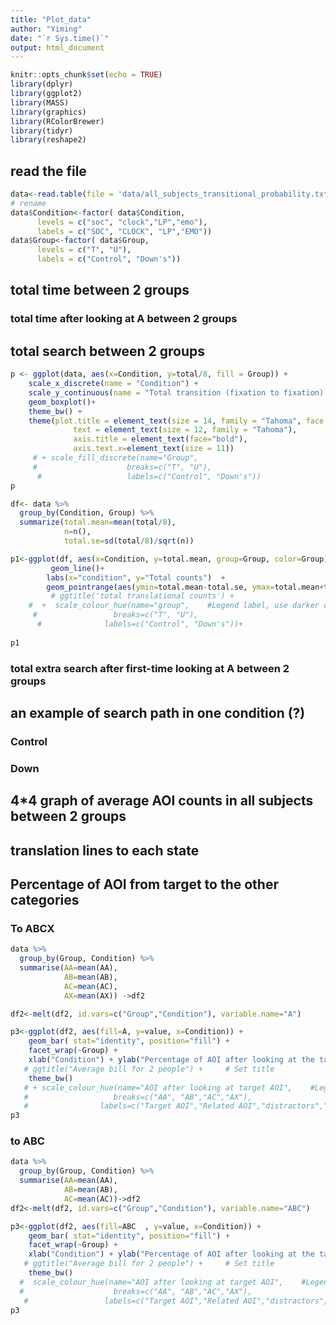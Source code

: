 ```yaml
---
title: "Plot_data"
author: "Yiming"
date: "`r Sys.time()`"
output: html_document
---
```


```r
knitr::opts_chunk$set(echo = TRUE)
library(dplyr)
library(ggplot2)
library(MASS)
library(graphics)
library(RColorBrewer)
library(tidyr)
library(reshape2)
```

## read the file

```r
data<-read.table(file = 'data/all_subjects_transitional_probability.txt', header = TRUE)
# rename
data$Condition<-factor( data$Condition, 
      levels = c("soc", "clock","LP","emo"), 
      labels = c("SOC", "CLOCK", "LP","EMO")) 
data$Group<-factor( data$Group, 
      levels = c("T", "U"), 
      labels = c("Control", "Down's")) 
```

## total time between 2 groups

### total time after looking at A between 2 groups

## total search between 2 groups
```r
p <- ggplot(data, aes(x=Condition, y=total/8, fill = Group)) + 
    scale_x_discrete(name = "Condition") +
    scale_y_continuous(name = "Total transition (fixation to fixation) counts") +
    geom_boxplot()+
    theme_bw() +
    theme(plot.title = element_text(size = 14, family = "Tahoma", face = "bold"),
              text = element_text(size = 12, family = "Tahoma"),
              axis.title = element_text(face="bold"),
              axis.text.x=element_text(size = 11)) 
     # + scale_fill_discrete(name="Group",
     #                    breaks=c("T", "U"),
      #                   labels=c("Control", "Down's"))
p

```
```r
df<- data %>%
  group_by(Condition, Group) %>%
  summarize(total.mean=mean(total/8),
            n=n(),
            total.se=sd(total/8)/sqrt(n))

p1<-ggplot(df, aes(x=Condition, y=total.mean, group=Group, color=Group))+
         geom_line()+
        labs(x="condition", y="Total counts")  +
        geom_pointrange(aes(ymin=total.mean-total.se, ymax=total.mean+total.se))
         # ggtitle('total translational counts') +
    #  +  scale_colour_hue(name="group",    #Legend label, use darker colors
     #                 breaks=c("T", "U"),
      #              labels=c("Control", "Down's"))+
       
p1
```
### total extra search after first-time looking at A between 2 groups

## an example of search path in one condition (?)
### Control
### Down

## 4*4 graph of average AOI counts in all subjects between 2 groups

## translation lines to each state

## Percentage of AOI from target to the other categories
### To ABCX
```r
data %>%
  group_by(Group, Condition) %>%
  summarise(AA=mean(AA),
            AB=mean(AB),
            AC=mean(AC),
            AX=mean(AX)) ->df2

df2<-melt(df2, id.vars=c("Group","Condition"), variable.name="A")

p3<-ggplot(df2, aes(fill=A, y=value, x=Condition)) + 
    geom_bar( stat="identity", position="fill") +    
    facet_wrap(~Group) +
    xlab("Condition") + ylab("Percentage of AOI after looking at the targeted AOI") + # Set axis labels
   # ggtitle("Average bill for 2 people") +     # Set title
    theme_bw() 
   # + scale_colour_hue(name="AOI after looking at target AOI",    #Legend label, use darker colors
   #                   breaks=c("AA", "AB","AC","AX"),
   #                labels=c("Target AOI","Related AOI","distractors","white background"))
p3
```

### to ABC
```r
data %>%
  group_by(Group, Condition) %>%
  summarise(AA=mean(AA),
            AB=mean(AB),
            AC=mean(AC))->df2
df2<-melt(df2, id.vars=c("Group","Condition"), variable.name="ABC")

p3<-ggplot(df2, aes(fill=ABC  , y=value, x=Condition)) + 
    geom_bar( stat="identity", position="fill") +    
    facet_wrap(~Group) +
    xlab("Condition") + ylab("Percentage of AOI after looking at the targeted AOI") + # Set axis labels
   # ggtitle("Average bill for 2 people") +     # Set title
    theme_bw()
  #  scale_colour_hue(name="AOI after looking at target AOI",    #Legend label, use darker colors
  #                    breaks=c("AA", "AB","AC","AX"),
   #                 labels=c("Target AOI","Related AOI","distractors","white background"))
p3
```